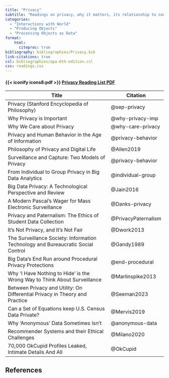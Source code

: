 ```yaml
---
title: "Privacy"
subtitle: "Readings on privacy, why it matters, its relationship to consent, and case studies that emphasize both the importance and difficulty of ensuring privacy in data science."
categories:
  - "Interactions with World"
  - "Producing Objects"
  - "Processing Objects as Data"
format:
    html:
      citeproc: true
bibliography: bibliographies/Privacy.bib
link-citations: true
csl: bibliographies/apa-6th-edition.csl
css: readings.css
---
```


::: link-2
::: link-2-header
#### {{< iconify icons8:pdf >}} <a href = "pdf-qmds/Privacy-pdf.qmd" target = "_blank">Privacy Reading List PDF</a>
:::
:::

| Title                                                                            | Citation            |
|-----------------------------------------------|-------------------------|
| Privacy (Stanford Encyclopedia of Philosophy)                                    | @sep-privacy        |
| Why Privacy is Important                                                         | @why-privacy-imp    |
| Why We Care about Privacy                                                        | @why-care-privacy   |
| Privacy and Human Behavior in the Age of Information                             | @privacy-behavior   |
| Philosophy of Privacy and Digital Life                                           | @Allen2019          |
| Surveillance and Capture: Two Models of Privacy                                  | @privacy-behavior   |
| From Individual to Group Privacy in Big Data Analytics                           | @individual-group   |
| Big Data Privacy: A Technological Perspective and Review                         | @Jain2016           |
| A Modern Pascal's Wager for Mass Electronic Surveillance                         | @Danks-privacy      |
| Privacy and Paternalism: The Ethics of Student Data Collection                   | @PrivacyPaternalism |
| It's Not Privacy, and It's Not Fair                                              | @Dwork2013          |
| The Surveillance Society: Information Technology and Bureaucratic Social Control | @Gandy1989          |
| Big Data's End Run around Procedural Privacy Protections                         | @end-procedural     |
| Why 'I Have Nothing to Hide' is the Wrong Way to Think About Surveillance        | @Marlinspike2013    |
| Between Privacy and Utility: On Differential Privacy in Theory and Practice      | @Seeman2023         |
| Can a Set of Equations keep U.S. Census Data Private?                            | @Mervis2019         |
| Why 'Anonymous' Data Sometimes Isn't                                             | @anonymous-data     |
| Recommender Systems and their Ethical Challenges                                 | @Milano2020         |
| 70,000 OkCupid Profiles Leaked, Intimate Details And All                         | @OkCupid            |

## References

::: {#refs}
:::
